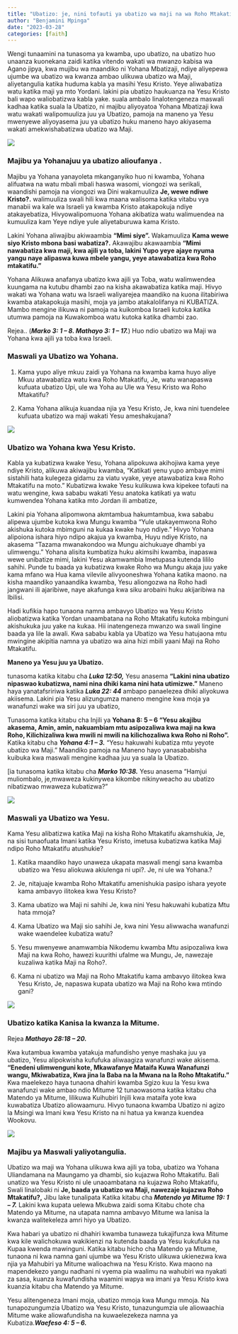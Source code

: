 ```yaml
---
title: "Ubatizo: je, nini tofauti ya ubatizo wa maji na wa Roho Mtakatifu?."
author: "Benjamini Mpinga"
date: "2023-03-28"
categories: [faith]
---
```


Wengi tunaamini na tunasoma ya kwamba, upo ubatizo,  na ubatizo huo unaanza kuonekana zaidi katika vitendo wakati wa mwanzo kabisa wa Agano jipya, kwa mujibu wa maandiko ni Yohana Mbatizaji, ndiye aliyepewa ujumbe wa ubatizo wa kwanza ambao ulikuwa ubatizo wa Maji, aliyetangulia katika huduma kabla ya masihi Yesu Kristo. Yeye aliwabatiza watu katika maji ya mto Yordani. lakini pia ubatizo haukuanza na Yesu Kristo bali wapo waliobatizwa kabla yake. suala ambalo linalotengeneza maswali kadhaa katika suala la Ubatizo, ni majibu aliyoyatoa Yohana Mbatizaji kwa watu wakati walipomuuliza juu ya Ubatizo, pamoja na maneno ya Yesu mwenyewe aliyoyasema juu ya ubatizo huku maneno hayo akiyasema wakati amekwishabatizwa ubatizo wa Maji.

![](sara1.jpg)

### Majibu ya Yohanajuu ya ubatizo alioufanya .

Majibu ya Yohana yanayoleta mkanganyiko huo ni kwamba, Yohana alifuatwa na watu mbali mbali haswa wasomi, viongozi wa serikali, waandishi pamoja na viongozi wa Dini wakamuuliza **Je, wewe ndiwe Kristo?.** walimuuliza swali hili kwa maana walisoma katika vitabu vya manabii wa kale wa Israeli ya kwamba Kristo atakapokuja ndiye atakayebatiza, Hivyowalipomuona Yohana akibatiza watu walimuendea na kumuuliza kam Yeye ndiye yule aliyetaburuwa kama Kristo.

Lakini Yohana aliwajibu akiwaambia **"Mimi siye".** Wakamuuliza **Kama wewe siyo Kristo mbona basi wabatiza?.** Akawajibu akawaambia **"Mimi nawabatiza kwa maji, kwa ajili ya toba, lakini Yupo yeye ajaye nyuma yangu naye alipaswa kuwa mbele yangu, yeye atawabatiza kwa Roho mtakatifu."** 

Yohana Alikuwa anafanya ubatizo kwa ajili ya Toba, watu walimwendea kuungama na kutubu dhambi zao na kisha akawabatiza katika maji. Hivyo wakati wa Yohana watu wa Israeli waliyarejea maandiko na kuona ilitabiriwa kwamba atakapokuja masihi, moja ya jambo atakalolifanya ni KUBATIZA. Mambo mengine ilikuwa ni pamoja na kuikomboa Israeli kutoka katika utumwa pamoja na Kuwakomboa watu kutoka katika dhambi zao.

Rejea.. (***Marko 3: 1 -- 8. Mathayo 3: 1 -- 17.***) Huo ndio ubatizo wa Maji wa Yohana kwa ajili ya toba kwa Israeli.

### Maswali ya Ubatizo wa Yohana.

1. Kama yupo aliye mkuu zaidi ya Yohana na kwamba kama huyo aliye Mkuu atawabatiza watu kwa Roho Mtakatifu, Je, watu wanapaswa kufuata ubatizo Upi, ule wa Yoha au Ule wa Yesu Kristo wa Roho Mtakatifu?

1. Kama Yohana alikuja kuandaa njia ya Yesu Kristo, Je, kwa nini tuendelee kufuata ubatizo wa maji wakati Yesu ameshakujana?

![](sara4.jpg)

### Ubatizo wa Yohana kwa Yesu Kristo.

Kabla ya kubatizwa kwake Yesu, Yohana alipokuwa akihojiwa kama yeye ndiye Kristo, alikuwa akiwajibu kwamba, "Katikati yenu yupo ambaye mimi sistahili hata kulegeza gidamu za viatu vyake, yeye atawabatiza kwa Roho Mtakatifu na moto." Kubatizwa kwake Yesu kulikuwa kwa kipekee tofauti na watu wengine, kwa sababu wakati Yesu anatoka katikati ya watu kumwendea Yohana katika mto Jordan ili ambatize, 

Lakini pia Yohana alipomwona akmtambua hakumtambua, kwa sababu alipewa ujumbe  kutoka kwa Mungu kwamba "Yule utakayemwona Roho akishuka kutoka mbimguni na kukaa kwake huyo ndiye." Hivyo Yohana alipoiona ishara hiyo ndipo akajua ya kwamba, Huyu ndiye Kristo, na akasema "Tazama mwanakondoo wa Mungu aichukuaye dhambi ya ulimwengu." Yohana alisita kumbatiza huku akimsihi kwamba, inapaswa wewe unibatize mimi, lakini Yesu akamwambia Imetupasa kutenda lililo sahihi. Punde tu baada ya kubatizwa kwake Roho wa Mungu akaja juu yake kama mfano wa Hua kama vilevile alivyooneshwa Yohana katika maono. na kisha maandiko yanaandika kwamba, Yesu aliongozwa na Roho hadi jangwani ili ajaribiwe, naye akafunga kwa siku arobaini huku akijaribiwa na Ibilisi. 

Hadi kufikia hapo tunaona namna ambavyo Ubatizo wa Yesu Kristo aliobatizwa katika Yordan unaambatana na Roho Mtakatifu kutoka mbinguni akishukuka juu yake na kukaa. Hii inatengeneza mwanzo wa swali lingine baada ya lile la awali. Kwa sababu kabla ya Ubatizo wa Yesu hatujaona mtu mwingine akipitia namna ya ubatizo wa aina hizi mbili yaani Maji na Roho Mtakatifu.

**Maneno ya Yesu juu ya Ubatizo.**

tunasoma katika kitabu cha ***Luka 12:50,*** Yesu anasema **"Lakini nina ubatizo nipaswao kubatizwa, nami nina dhiki kama nini hata utimizwe."** Maneno haya yanatafsririwa katika ***Luka 22: 44*** ambapo panaelezea dhiki aliyokuwa akiisema. Lakini pia Yesu alizungumza maneno mengine kwa moja ya wanafunzi wake wa siri juu ya ubatizo, 

Tunasoma katika kitabu cha Injili ya **Yohana 8: 5 -- 6 "Yesu akajibu akasema, Amin, amin, nakuambiam mtu asipozaliwa kwa maji na kwa Roho, Kilichizaliwa kwa mwili ni mwili na  kilichozaliwa kwa Roho ni Roho".** Katika kitabu cha ***Yohana 4:1 -- 3.*** "Yesu hakuwahi kubatiza mtu yeyote ubatizo wa Maji." Maandiko pamoja na Maneno hayo yanasababisha kuibuka kwa maswali mengine kadhaa juu ya suala la Ubatizo.

[ia tunasoma katika kitabu cha ***Marko 10:38.*** Yesu anasema "Hamjui muliombalo, je,mwaweza kukinywea kikombe nikinyweacho au ubatizo nibatizwao mwaweza kubatizwa?" 

![](saraphina.jpg)

### Maswali ya Ubatizo wa Yesu.

Kama Yesu alibatizwa katika Maji na kisha Roho Mtakatifu akamshukia, Je, na sisi tunaofuata Imani katika Yesu Kristo, imetusa kubatizwa katika Maji ndipo Roho Mtakatifu atushukie?

1. Katika maandiko hayo unaweza ukapata maswali mengi sana kwamba ubatizo wa Yesu aliokuwa akiulenga ni upi?. Je, ni ule wa Yohana.?

1. Je, nitajuaje kwamba Roho Mtakatifu amenishukia pasipo ishara yeyote kama ambavyo ilitokea kwa Yesu Kristo?

1. Kama ubatizo wa Maji ni sahihi Je, kwa nini Yesu hakuwahi kubatiza Mtu hata mmoja?

1. Kama Ubatizo wa Maji sio sahihi Je, kwa nini Yesu aliwwacha wanafunzi wake waendelee kubatiza watu?

1. Yesu mwenyewe anamwambia Nikodemu kwamba Mtu asipozaliwa kwa Maji na kwa Roho, hawezi kuurithi ufalme wa Mungu, Je, nawezaje kuzaliwa katika Maji na Roho?.

1. Kama ni ubatizo wa Maji na Roho Mtakatifu kama ambavyo ilitokea kwa Yesu Kristo, Je, napaswa kupata ubatizo wa Maji na Roho kwa mtindo gani?

![](sara3.jpg)

### Ubatizo katika Kanisa la kwanza la Mitume.

Rejea ***Mathayo 28:18 -- 20.***

Kwa kutambua kwamba yatakuja mafundisho yenye mashaka juu ya ubatizo, Yesu alipokwisha kufufuka aliwaagiza wanafunzi wake akisema. **"Enedeni ulimwenguni kote, Mkawafanye Mataifa Kuwa Wanafunzi wangu, Mkiwabatiza, Kwa jina la Baba na la Mwana na la Roho Mtakatifu."** Kwa maelekezo haya tunaona dhahiri kwamba Sgizo kuu la Yesu kwa wanafunzi wake ambao ndio Mitume 12 tunaowasoma katika kitabu cha Matendo ya Mitume, lilikuwa Kuihubiri Injili kwa mataifa yote kwa kuwabatiza Ubatizo aliowaamuru. Hivyo tunaona kwamba Ubatizo ni agizo la Msingi wa Imani kwa Yesu Kristo na ni hatua ya kwanza kuendea Wookovu.

![](sara2.jpg)

### Majibu ya Maswali yaliyotangulia.

Ubatizo wa maji wa Yohana  ulikuwa kwa ajili ya toba, ubatizo wa Yohana Uliandamana na Maungamo ya dhambi, sio kujazwa Roho Mtakatifu. Bali unatizo wa Yesu Kristo ni ule unaoambatana na kujazwa Roho Mtakatifu, Swali linalobaki ni **Je, baada ya ubatizo wa Maji, nawezaje kujazwa Roho Mtakatifu?,** Jibu lake tunalipata Katika kitabu cha ***Matendo ya Mitume 19: 1 -- 7.*** Lakini kwa kupata uelewa Mkubwa zaidi soma Kitabu chote cha Matendo ya Mitume, na utapata namna ambavyo Mitume wa lanisa la kwanza walitekeleza amri hiyo ya Ubatizo.

Kwa habari ya ubatizo ni dhahiri kwamba tunaweza tukajifunza kwa Mitume kwa kile walichokuwa wakikienzi na kutenda baada ya Yesu kukufuka na Kupaa kwenda mawinguni. Katika kitabu hicho cha Matendo ya Mitume, tunaona ni kwa namna gani ujumbe wa Yesu Kristo ulikuwa ukienezwa  kwa njia ya Mahubiri ya Mitume walioachwa na Yesu Kristo. Kwa maono na mapendekezo yangu nadhani ni vyema pia waalimu na wahubiri wa nyakati za sasa, kuanza kuwafundisha waamini wapya wa imani ya Yesu Kristo kwa kuanzia kitabu cha Matendo ya Mitume.

Yesu alitengeneza Imani moja, ubatizo mmoja kwa Mungu mmoja. Na tunapozungumzia Ubatizo wa Yesu Kristo, tunazungumzia ule aliowaachia Mitume wake aliowafundisha na kuwaelezekeza namna ya Kubatiza.***Waefeso 4: 5 -- 6.***

